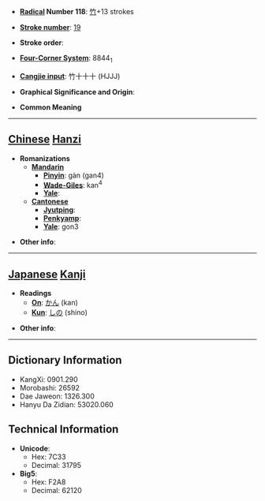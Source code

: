 * '''[[Wiktionary:Chinese radical index| Radical]] Number 118''': [[Wiktionary:Chinese radical index 竹|竹]]+13 strokes

* '''[[Wiktionary:Chinese total strokes index|Stroke number]]''': [[Wiktionary:Chinese total strokes index 19|19]]

* '''Stroke order''': 

* '''[[Wiktionary:Chinese four corner index|Four-Corner System]]''': 8844<sub>1</sub>

* '''[[Wiktionary:Chinese Cangjie index|Cangjie input]]''': 竹十十十 (HJJJ)

* '''Graphical Significance and Origin''': 

* '''Common Meaning'''

----

== [[Chinese]] [[Hanzi]] ==

* '''Romanizations'''
** '''[[Mandarin]]'''
*** '''[[Pinyin]]''': gàn (gan4)
*** '''[[Wade-Giles]]''': kan<sup>4</sup>
*** '''[[Yale]]''': 
** '''[[Cantonese]]'''
*** '''[[Jyutping]]''':
*** '''[[Penkyamp]]''': 
*** '''[[Yale]]''': gon3

* '''Other info''': 

----

== [[Japanese]] [[Kanji]] ==

* '''Readings'''
** '''[[On]]''': [[かん]] (kan)
** '''[[Kun]]''': [[しの]] (shino)

* '''Other info''':  

----

== Dictionary Information ==

* KangXi: 0901.290
* Morobashi: 26592
* Dae Jaweon: 1326.300
* Hanyu Da Zidian: 53020.060

== Technical Information ==

* '''Unicode''':
** Hex: 7C33
** Decimal: 31795
* '''Big5''':
** Hex: F2A8
** Decimal: 62120